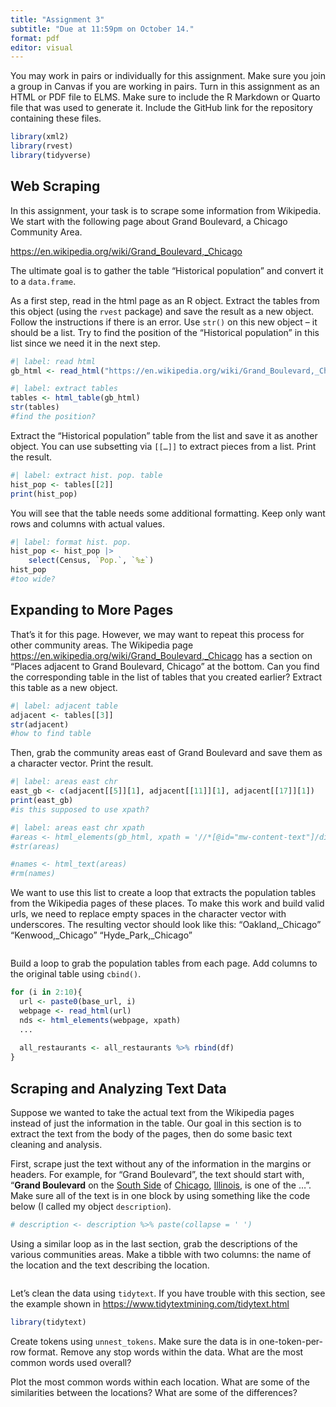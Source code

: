 ```yaml
---
title: "Assignment 3"
subtitle: "Due at 11:59pm on October 14."
format: pdf
editor: visual
---
```


You may work in pairs or individually for this assignment. Make sure you join a group in Canvas if you are working in pairs. Turn in this assignment as an HTML or PDF file to ELMS. Make sure to include the R Markdown or Quarto file that was used to generate it. Include the GitHub link for the repository containing these files.

```r
library(xml2)
library(rvest)
library(tidyverse)
```

## Web Scraping

In this assignment, your task is to scrape some information from Wikipedia. We start with the following page about Grand Boulevard, a Chicago Community Area.

<https://en.wikipedia.org/wiki/Grand_Boulevard,_Chicago>

The ultimate goal is to gather the table "Historical population" and convert it to a `data.frame`.

As a first step, read in the html page as an R object. Extract the tables from this object (using the `rvest` package) and save the result as a new object. Follow the instructions if there is an error. Use `str()` on this new object -- it should be a list. Try to find the position of the "Historical population" in this list since we need it in the next step.

```r
#| label: read html
gb_html <- read_html("https://en.wikipedia.org/wiki/Grand_Boulevard,_Chicago")
```

```r
#| label: extract tables
tables <- html_table(gb_html)
str(tables)
#find the position?
```

Extract the "Historical population" table from the list and save it as another object. You can use subsetting via `[[…]]` to extract pieces from a list. Print the result.

```r
#| label: extract hist. pop. table
hist_pop <- tables[[2]]
print(hist_pop)
```

You will see that the table needs some additional formatting. Keep only want rows and columns with actual values.

```r
#| label: format hist. pop.
hist_pop <- hist_pop |> 
    select(Census, `Pop.`, `%±`)
hist_pop
#too wide?
```

## Expanding to More Pages

That's it for this page. However, we may want to repeat this process for other community areas. The Wikipedia page <https://en.wikipedia.org/wiki/Grand_Boulevard,_Chicago> has a section on "Places adjacent to Grand Boulevard, Chicago" at the bottom. Can you find the corresponding table in the list of tables that you created earlier? Extract this table as a new object.

```r
#| label: adjacent table
adjacent <- tables[[3]]
str(adjacent)
#how to find table
```

Then, grab the community areas east of Grand Boulevard and save them as a character vector. Print the result.

```r
#| label: areas east chr
east_gb <- c(adjacent[[5]][1], adjacent[[11]][1], adjacent[[17]][1])
print(east_gb)
#is this supposed to use xpath?
```

```r
#| label: areas east chr xpath
#areas <- html_elements(gb_html, xpath = '//*[@id="mw-content-text"]/div[1]/div[13]/table/tbody/tr[2]/td/div/table/tbody')
#str(areas)

#names <- html_text(areas)
#rm(names)
```

We want to use this list to create a loop that extracts the population tables from the Wikipedia pages of these places. To make this work and build valid urls, we need to replace empty spaces in the character vector with underscores. The resulting vector should look like this: "Oakland,\_Chicago" "Kenwood,\_Chicago" "Hyde_Park,\_Chicago"

```r

```

Build a loop to grab the population tables from each page. Add columns to the original table using `cbind()`.

```r
for (i in 2:10){
  url <- paste0(base_url, i)
  webpage <- read_html(url)
  nds <- html_elements(webpage, xpath)
  ...
  
  all_restaurants <- all_restaurants %>% rbind(df)
}
```

## Scraping and Analyzing Text Data

Suppose we wanted to take the actual text from the Wikipedia pages instead of just the information in the table. Our goal in this section is to extract the text from the body of the pages, then do some basic text cleaning and analysis.

First, scrape just the text without any of the information in the margins or headers. For example, for "Grand Boulevard", the text should start with, "**Grand Boulevard** on the [South Side](https://en.wikipedia.org/wiki/South_Side,_Chicago "South Side, Chicago") of [Chicago](https://en.wikipedia.org/wiki/Chicago "Chicago"), [Illinois](https://en.wikipedia.org/wiki/Illinois "Illinois"), is one of the ...". Make sure all of the text is in one block by using something like the code below (I called my object `description`).

```r
# description <- description %>% paste(collapse = ' ')
```

Using a similar loop as in the last section, grab the descriptions of the various communities areas. Make a tibble with two columns: the name of the location and the text describing the location.

```r

```

Let's clean the data using `tidytext`. If you have trouble with this section, see the example shown in <https://www.tidytextmining.com/tidytext.html>

```r
library(tidytext)
```

Create tokens using `unnest_tokens`. Make sure the data is in one-token-per-row format. Remove any stop words within the data. What are the most common words used overall?

Plot the most common words within each location. What are some of the similarities between the locations? What are some of the differences?

